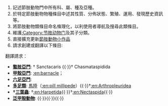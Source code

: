 {{tasks}}
# 記述節肢動物門中所有科、屬、種及亞種。
# 於特定節肢動物物種條目中述其性質、分佈狀態、繁殖、運用、發現歷史資訊等。
# 將節肢動物類條目命名條理化，以利使用者導航及搜尋此類條目。
# 維護[[:Category:节肢动物门|:Category:节肢动物门]]及其子分類。
# 直接擴充更新[[:Category:节肢动物小作品|節肢動物小作品]]
# 請求創建或翻譯以下條目:
;翻譯請求：
*'''[[螯肢亞門|螯肢亞門]]''': †{{link-en|多鬚蟲屬|Sanctacaris}} Sanctacaris {{·}}†{{link-en|淵盾鱟目|Chasmataspidida}} Chasmataspidida
*'''[[甲殼亞門|甲殼亞門]]''': [[:en:barnacle|:en:barnacle]]；
*'''[[六足亞門|六足亞門]]''': {{link-en|昆蟲口器|Insect mouthparts}}
*'''[[多足類|多足類]]''': [[馬陸|馬陸]]（[[:en:pill_millipede|:en:pill millipede]]）{{·}}†[[:en:Arthropleuridea|:en:Arthropleuridea]]
*'''†[[三葉蟲|三葉蟲]]''': †[[:en:Harpetida|:en:Harpetida]]{{·}}†[[:en:Nectaspida|:en:Nectaspida]]{{·}}
*'''[[泛甲殼動物|泛甲殼動物]]''': {{le|寡甲總綱|Oligostraca}}{{·}}{{le|鬚蝦綱|Mystacocarida}}{{·}}{{le|鞘甲綱|Thecostraca}}{{·}}{{le|微蝦亞綱|Tantulocarida}}
